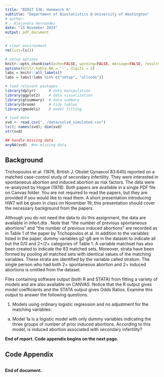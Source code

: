 ```yaml
---
title: "BIOST 536: Homework 6"
subtitle: "Department of Biostatistics @ University of Washington"
# author: 
# - Alejandro Hernandez
date: "25 November 2024"
output: pdf_document
---
```


```r
# clear environment
rm(list=ls())

# setup options
knitr::opts_chunk$set(echo=FALSE, warning=FALSE, message=FALSE, results='hide')
options(knitr.kable.NA = '-', digits = 2)
labs = knitr::all_labels()
labs = labs[!labs %in% c("setup", "allcode")]
```

```r
# load relevant packages
library(dplyr)      # data manipulation
library(ggplot2)    # data visualization
library(gtsummary)  # data summary
library(broom)      # tidy tables
library(gmodels)    # model fitting

# load data
svd <- read.csv("../data/solvd_simulated.csv")
ls(); names(svd); dim(svd)
str(svd)

## handle missing data
anyNA(svd)  #no missing data

```

## Background

Trichopoulos et al. (1976, British J. Obstet Gynaecol 83:645) reported on a matched case-control study of secondary infertility. They were interested in spontaneous abortion and induced abortion as risk factors. The data were re-analyzed by Hogue (1978). Both papers are available in a single PDF file on Canvas folder. You are not required to read the papers, but they are provided if you would like to read them. A short presentation introducing HW7 will be given in class on November 19; this presentation should cover the necessary background from the papers. 

Although you do not need the data to do this assignment, the data are available in infert.dta . Note that “the number of previous spontaneous abortions” and “the number of previous induced abortions” are recorded as in Table 1 of the paper by Trichopoulos et al. In addition to the variables listed in the paper, dummy variables g2-g8 are in the dataset to indicate all but the 0/0 and 2+/2+ categories of Table 1. A variable matchset has also been created to indicate the 83 matched sets. Moreover, strata have been formed by pooling all matched sets with identical values of the matching variables. These strata are identified by the variable called stratum. The single person who had both 2+ spontaneous abortion and 2+ induced abortions is omitted from the dataset. 

Files containing software output (both R and STATA) from fitting a variety of models and are also available on CANVAS. Notice that the R output gives model coefficients and the STATA output gives Odds Ratios. Examine this output to answer the following questions. 

1. Models using ordinary logistic regression and no adjustment for the matching variables:

(a)  Model 1a is a logistic model with only dummy variables indicating the three groups of number of prior induced abortions. According to this model, is induced abortion associated with secondary infertility?




**End of report. Code appendix begins on the next page.**

\pagebreak

## Code Appendix

```r
```

**End of document.**